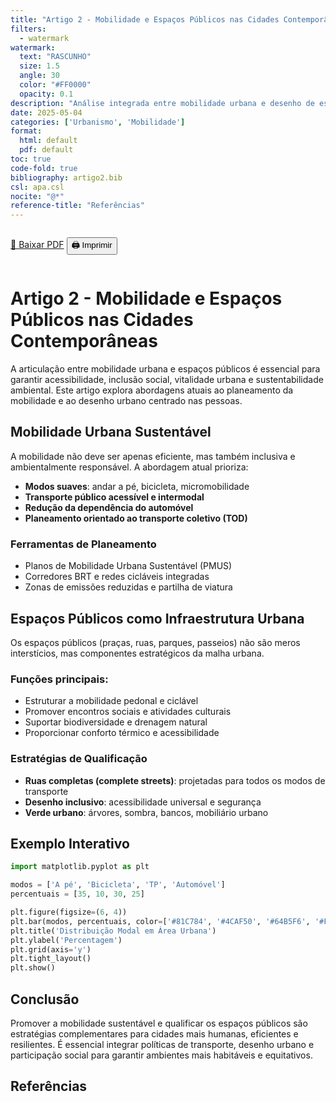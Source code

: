 ```yaml
---
title: "Artigo 2 - Mobilidade e Espaços Públicos nas Cidades Contemporâneas"
filters:
  - watermark
watermark:
  text: "RASCUNHO"
  size: 1.5
  angle: 30
  color: "#FF0000"
  opacity: 0.1
description: "Análise integrada entre mobilidade urbana e desenho de espaços públicos como componentes fundamentais do urbanismo sustentável."
date: 2025-05-04
categories: ['Urbanismo', 'Mobilidade']
format:
  html: default
  pdf: default
toc: true
code-fold: true
bibliography: artigo2.bib
csl: apa.csl
nocite: "@*"
reference-title: "Referências"
---
```


<div style="display: flex; gap: 1rem; margin-bottom: 1rem;">
  <a href="./index.pdf" target="_blank" class="btn btn-primary">📄 Baixar PDF</a>
  <button onclick="window.print()" class="btn btn-outline-secondary">🖨️ Imprimir</button>
</div>

# Artigo 2 - Mobilidade e Espaços Públicos nas Cidades Contemporâneas

A articulação entre mobilidade urbana e espaços públicos é essencial para garantir acessibilidade, inclusão social, vitalidade urbana e sustentabilidade ambiental. Este artigo explora abordagens atuais ao planeamento da mobilidade e ao desenho urbano centrado nas pessoas.

## Mobilidade Urbana Sustentável

A mobilidade não deve ser apenas eficiente, mas também inclusiva e ambientalmente responsável. A abordagem atual prioriza:

- **Modos suaves**: andar a pé, bicicleta, micromobilidade
- **Transporte público acessível e intermodal**
- **Redução da dependência do automóvel**
- **Planeamento orientado ao transporte coletivo (TOD)**

### Ferramentas de Planeamento

- Planos de Mobilidade Urbana Sustentável (PMUS)
- Corredores BRT e redes cicláveis integradas
- Zonas de emissões reduzidas e partilha de viatura

## Espaços Públicos como Infraestrutura Urbana

Os espaços públicos (praças, ruas, parques, passeios) não são meros interstícios, mas componentes estratégicos da malha urbana.

### Funções principais:

- Estruturar a mobilidade pedonal e ciclável
- Promover encontros sociais e atividades culturais
- Suportar biodiversidade e drenagem natural
- Proporcionar conforto térmico e acessibilidade

### Estratégias de Qualificação

- **Ruas completas (complete streets)**: projetadas para todos os modos de transporte
- **Desenho inclusivo**: acessibilidade universal e segurança
- **Verde urbano**: árvores, sombra, bancos, mobiliário urbano

## Exemplo Interativo

::: {.content-visible when-format="html"}

<canvas id="graficoMobilidade" width="600" height="400"></canvas>

<script src="https://cdn.jsdelivr.net/npm/chart.js"></script>
<script>
  const ctx = document.getElementById('graficoMobilidade').getContext('2d');
  new Chart(ctx, {
    type: 'bar',
    data: {
      labels: ['A pé', 'Bicicleta', 'TP', 'Automóvel'],
      datasets: [{
        label: 'Distribuição Modal (%)',
        data: [35, 10, 30, 25],
        backgroundColor: ['#81C784', '#4CAF50', '#64B5F6', '#FF8A65']
      }]
    },
    options: {
      responsive: true,
      plugins: {
        legend: { position: 'top' },
        title: {
          display: true,
          text: 'Exemplo de Distribuição de Modos de Deslocação'
        }
      }
    }
  });
</script>

:::

```python
import matplotlib.pyplot as plt

modos = ['A pé', 'Bicicleta', 'TP', 'Automóvel']
percentuais = [35, 10, 30, 25]

plt.figure(figsize=(6, 4))
plt.bar(modos, percentuais, color=['#81C784', '#4CAF50', '#64B5F6', '#FF8A65'])
plt.title('Distribuição Modal em Área Urbana')
plt.ylabel('Percentagem')
plt.grid(axis='y')
plt.tight_layout()
plt.show()
```

## Conclusão

Promover a mobilidade sustentável e qualificar os espaços públicos são estratégias complementares para cidades mais humanas, eficientes e resilientes. É essencial integrar políticas de transporte, desenho urbano e participação social para garantir ambientes mais habitáveis e equitativos.


## Referências

